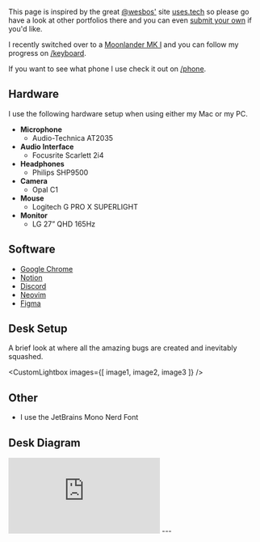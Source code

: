 
This page is inspired by the great <a href="https://twitter.com/wesbos" target="_blank">@wesbos'</a> site <a href="https://uses.tech" target="_blank">uses.tech</a> so please go have a look at other portfolios there and you can even <a href="https://github.com/wesbos/awesome-uses/blob/master/contribution-guide.md" target="_blank">submit your own</a> if you'd like.

I recently switched over to a <a href="https://www.zsa.io/moonlander" target="_blank">Moonlander MK I</a> and you can follow my progress on [/keyboard](/keyboard).

If you want to see what phone I use check it out on [/phone](/phone).

## Hardware
I use the following hardware setup when using either my Mac or my PC.
- **Microphone**
  - Audio-Technica AT2035
- **Audio Interface**
  - Focusrite Scarlett 2i4
- **Headphones**
  - Philips SHP9500
- **Camera**
  - Opal C1
- **Mouse**
  - Logitech G PRO X SUPERLIGHT  
- **Monitor**
  - LG 27” QHD 165Hz

## Software
- <a href="https://www.google.com/chrome/" target="_blank">Google Chrome</a>
- <a href="https://www.notion.so" target="_blank">Notion</a>
- <a href="https://discord.com" target="_blank">Discord</a>
- <a href="https://neovim.io" target="_blank">Neovim</a>
- <a href="https://figma.com" target="_blank">Figma</a>

## Desk Setup
A brief look at where all the amazing bugs are created and inevitably squashed.
 
<CustomLightbox
  images={[ image1, image2, image3 ]}
/>

## Other
- I use the JetBrains Mono Nerd Font

## Desk Diagram
<iframe 
  frameBorder="0"
  style={{ width: "100%", height: "782px", backgroumdColor: "#000" }}
  src="https://viewer.diagrams.net/?tags=%7B%7D&highlight=000000&ui=dark&edit=_blank&layers=1&nav=1&title=setup.drawio#Uhttps%3A%2F%2Fraw.githubusercontent.com%2FHacksore%2Fdesk-cables%2Fmaster%2Fsetup.drawio"></iframe>
---
